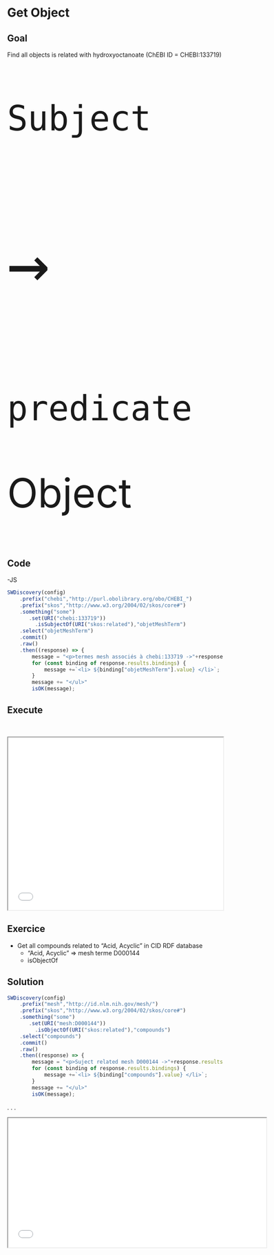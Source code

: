 # Get Object
## Goal
Find all objects is related with hydroxyoctanoate (ChEBI ID = CHEBI:133719)

::: {.absolute left=50 top=200 width="50" height="250" style="font-size:70pt; "}
`Subject`
:::
::: {.absolute left=480 top=135 width="250" height="250" style="font-size:145pt; "}
`→`
:::
::: {.absolute left=300 top=350 width="50" height="250" style="font-size:70pt; "}
`predicate`
:::
::: {.absolute left=750 top=200 width="50" height="250" style="font-size:70pt; "}
Object
:::


## Code
-JS
```.js
SWDiscovery(config)
    .prefix("chebi","http://purl.obolibrary.org/obo/CHEBI_")
    .prefix("skos","http://www.w3.org/2004/02/skos/core#")
    .something("some")
       .set(URI("chebi:133719"))
         .isSubjectOf(URI("skos:related"),"objetMeshTerm")
    .select("objetMeshTerm")
    .commit()
    .raw()
    .then((response) => {
        message = "<p>termes mesh associés à chebi:133719 ->"+response.results.bindings.length + "</p><ul>" ;
        for (const binding of response.results.bindings) {
            message +=`<li> ${binding["objetMeshTerm"].value} </li>`;
        }
        message += "</ul>"
        isOK(message);
```

## Execute
<br>
```{=html}
<iframe 
   src="./samples/get_objects.html" 
   width="500"
   height="400">
</iframe>
```

## Exercice

* Get all compounds related to "Acid, Acyclic" in CID RDF database
    + "Acid, Acyclic" => mesh terme D000144
    + isObjectOf

## Solution
```.js
SWDiscovery(config)
    .prefix("mesh","http://id.nlm.nih.gov/mesh/")
    .prefix("skos","http://www.w3.org/2004/02/skos/core#")
    .something("some")
       .set(URI("mesh:D000144"))
         .isObjectOf(URI("skos:related"),"compounds")
    .select("compounds")
    .commit()
    .raw()
    .then((response) => {
        message = "<p>Suject related mesh D000144 ->"+response.results.bindings.length + "</p><ul>" ;
        for (const binding of response.results.bindings) {
            message +=`<li> ${binding["compounds"].value} </li>`;
        }
        message += "</ul>"
        isOK(message);
```
. . .

::: {.absolute right=0 top=200 style="background: white;"}
```{=html}
<iframe 
   src="./solutions/get_subjects.html" 
   width="600"
   height="300">
</iframe>
```
:::